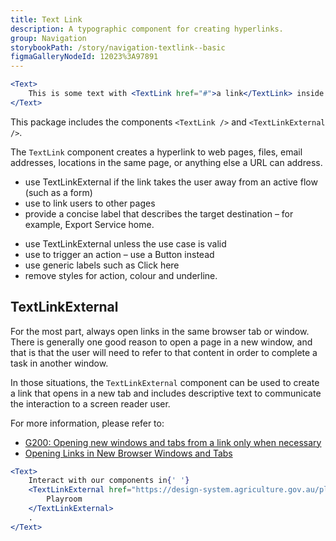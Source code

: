 ```yaml
---
title: Text Link
description: A typographic component for creating hyperlinks.
group: Navigation
storybookPath: /story/navigation-textlink--basic
figmaGalleryNodeId: 12023%3A97891
---
```


```jsx live
<Text>
	This is some text with <TextLink href="#">a link</TextLink> inside.
</Text>
```

This package includes the components `<TextLink />` and `<TextLinkExternal />`.

The `TextLink` component creates a hyperlink to web pages, files, email addresses, locations in the same page, or anything else a URL can address.

<DoHeading />

- use TextLinkExternal if the link takes the user away from an active flow (such as a form)
- use to link users to other pages
- provide a concise label that describes the target destination – for example, Export Service home.

<DontHeading />

- use TextLinkExternal unless the use case is valid
- use to trigger an action – use a Button instead
- use generic labels such as Click here
- remove styles for action, colour and underline.

## TextLinkExternal

For the most part, always open links in the same browser tab or window. There is generally one good reason to open a page in a new window, and that is that the user will need to refer to that content in order to complete a task in another window.

In those situations, the `TextLinkExternal` component can be used to create a link that opens in a new tab and includes descriptive text to communicate the interaction to a screen reader user.

For more information, please refer to:

- [G200: Opening new windows and tabs from a link only when necessary](https://www.w3.org/TR/WCAG20-TECHS/G200.html)
- [Opening Links in New Browser Windows and Tabs](https://www.nngroup.com/articles/new-browser-windows-and-tabs/)

```jsx live
<Text>
	Interact with our components in{' '}
	<TextLinkExternal href="https://design-system.agriculture.gov.au/playroom/index.html">
		Playroom
	</TextLinkExternal>
	.
</Text>
```
